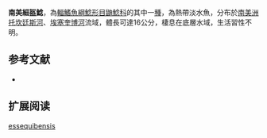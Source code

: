 {{Speciesbox
| name = 南美細盔鯰
| image = 
| image_width = 250px
| status = NE
| status_system = IUCN3.1
| genus = Leptorhamdia
| species = essequibensis
| authority = [[Eigenmann|Eigenmann]], 1912
| synonyms = *'' Leptoglanis essequibensis'',Eigenmann, 1912
}}

'''南美細盔鯰'''，為[[輻鰭魚綱|輻鰭魚綱]][[鯰形目|鯰形目]][[鼬鯰科|鼬鯰科]]的其中一[[種|種]]，為熱帶淡水魚，分布於[[南美洲|南美洲]][[托坎廷斯河|托坎廷斯河]]、[[埃塞奎博河|埃塞奎博河]]流域，體長可達16公分，棲息在底層水域，生活習性不明。

==参考文献==
*{{FishBase_species|genus=Leptorhamdia|species=essequibensis|year=2015|month=6}}

== 扩展阅读 ==
{{refbegin}}
{{wikispecies-inline|Leptorhamdia essequibensis|南美細盔鯰}}
{{refend}}
{{Taxonbar|from=Q6416394}}

[[Category:細盔鯰屬|essequibensis]]